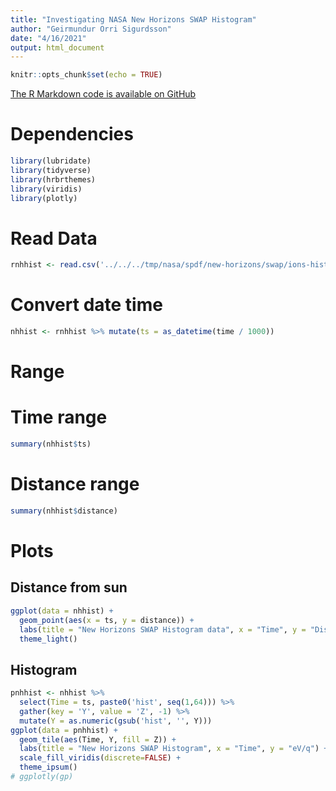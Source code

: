 ---
title: "Investigating NASA New Horizons SWAP Histogram"
author: "Geirmundur Orri Sigurdsson"
date: "4/16/2021"
output: html_document
---

```{r setup, include=FALSE}
knitr::opts_chunk$set(echo = TRUE)
```

[The R Markdown code is available on GitHub](https://github.com/orri93/analysis/blob/master/etc/astronomy/nasa/inspect-pioneer10-cpi-jupiter.Rmd)

# Dependencies

```{r dependencies, message=FALSE, warning=FALSE}
library(lubridate)
library(tidyverse)
library(hrbrthemes)
library(viridis)
library(plotly)
```

# Read Data

```{r read data}
rnhhist <- read.csv('../../../tmp/nasa/spdf/new-horizons/swap/ions-histogram/new_horizons_swap_pickup-ions-histogram_20081031180800_v1.0.1.csv')
```

# Convert date time

```{r convert time}
nhhist <- rnhhist %>% mutate(ts = as_datetime(time / 1000))
```

# Range

# Time range

```{r time range}
summary(nhhist$ts)
```

# Distance range

```{r distance range}
summary(nhhist$distance)
```

# Plots

## Distance from sun

```{r plots distance sun, warning=FALSE}
ggplot(data = nhhist) +
  geom_point(aes(x = ts, y = distance)) +
  labs(title = "New Horizons SWAP Histogram data", x = "Time", y = "Distance from Sun (AU)") +
  theme_light()
```

## Histogram

```{r plot histogram, warning=FALSE}
pnhhist <- nhhist %>%
  select(Time = ts, paste0('hist', seq(1,64))) %>%
  gather(key = 'Y', value = 'Z', -1) %>%
  mutate(Y = as.numeric(gsub('hist', '', Y)))
ggplot(data = pnhhist) + 
  geom_tile(aes(Time, Y, fill = Z)) +
  labs(title = "New Horizons SWAP Histogram", x = "Time", y = "eV/q") +
  scale_fill_viridis(discrete=FALSE) +
  theme_ipsum()
# ggplotly(gp)
```

